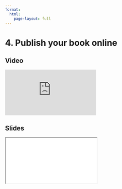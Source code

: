 ```yaml
---
format:
  html:
    page-layout: full
---
```


# 4. Publish your book online

::: {.panel-tabset .nav-pills}

## Video

<iframe
    class="video"
    src="https://www.youtube.com/embed/bhw-f20LWQU?start=1477&end=1855&rel=0" 
    title="Module 8 Video - Publish your book online"
    frameborder="0"
    allow="accelerometer; autoplay; clipboard-write; encrypted-media; gyroscope; picture-in-picture"
    allowfullscreen
></iframe>

## Slides

<iframe
    class="slide-deck"
    src="slides/module8_07.html"
></iframe>

:::
